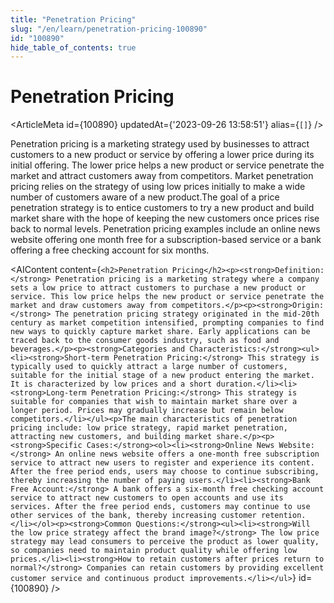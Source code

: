 ```yaml
---
title: "Penetration Pricing"
slug: "/en/learn/penetration-pricing-100890"
id: "100890"
hide_table_of_contents: true
---
```



# Penetration Pricing

<ArticleMeta id={100890} updatedAt={'2023-09-26 13:58:51'} alias={`[]`} />
<div className='border-solid border-b border-t-0 my-4 border-[var(--ifm-color-gray-300)]' />

Penetration pricing is a marketing strategy used by businesses to attract customers to a new product or service by offering a lower price during its initial offering. The lower price helps a new product or service penetrate the market and attract customers away from competitors. Market penetration pricing relies on the strategy of using low prices initially to make a wide number of customers aware of a new product.The goal of a price penetration strategy is to entice customers to try a new product and build market share with the hope of keeping the new customers once prices rise back to normal levels. Penetration pricing examples include an online news website offering one month free for a subscription-based service or a bank offering a free checking account for six months.

<AIContent content={`<h2>Penetration Pricing</h2><p><strong>Definition:</strong> Penetration pricing is a marketing strategy where a company sets a low price to attract customers to purchase a new product or service. This low price helps the new product or service penetrate the market and draw customers away from competitors.</p><p><strong>Origin:</strong> The penetration pricing strategy originated in the mid-20th century as market competition intensified, prompting companies to find new ways to quickly capture market share. Early applications can be traced back to the consumer goods industry, such as food and beverages.</p><p><strong>Categories and Characteristics:</strong><ul><li><strong>Short-term Penetration Pricing:</strong> This strategy is typically used to quickly attract a large number of customers, suitable for the initial stage of a new product entering the market. It is characterized by low prices and a short duration.</li><li><strong>Long-term Penetration Pricing:</strong> This strategy is suitable for companies that wish to maintain market share over a longer period. Prices may gradually increase but remain below competitors.</li></ul><p>The main characteristics of penetration pricing include: low price strategy, rapid market penetration, attracting new customers, and building market share.</p><p><strong>Specific Cases:</strong><ol><li><strong>Online News Website:</strong> An online news website offers a one-month free subscription service to attract new users to register and experience its content. After the free period ends, users may choose to continue subscribing, thereby increasing the number of paying users.</li><li><strong>Bank Free Account:</strong> A bank offers a six-month free checking account service to attract new customers to open accounts and use its services. After the free period ends, customers may continue to use other services of the bank, thereby increasing customer retention.</li></ol><p><strong>Common Questions:</strong><ul><li><strong>Will the low price strategy affect the brand image?</strong> The low price strategy may lead consumers to perceive the product as lower quality, so companies need to maintain product quality while offering low prices.</li><li><strong>How to retain customers after prices return to normal?</strong> Companies can retain customers by providing excellent customer service and continuous product improvements.</li></ul>`} id={100890} />
